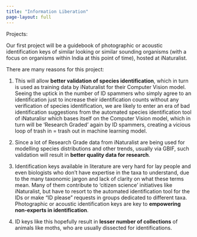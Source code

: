 ```yaml
---
title: "Information Liberation"
page-layout: full
---
```


Projects:

Our first project will be a guidebook of photographic or acoustic identification keys of similar looking or similar sounding organisms (with a focus on organisms within India at this point of time), hosted at iNaturalist.

There are many reasons for this project:

  1) This will allow [**better validation of species identification**]{.fragment .highlight-red}, which in turn is used as training data by iNaturalist for their Computer Vision model. Seeing the uptick in the number of ID spammers who simply agree to an identification just to increase their identification counts without any verification of species identification, we are likely to enter an era of bad identification suggestions from the automated species identification tool of iNaturalisr which bases itself on the Computer Vision model, which in turn will be 'Research Graded' again by ID spammers, creating a vicious loop of trash in = trash out in machine learning model.
  
  2) Since a lot of Research Grade data from iNaturalist are being used for modelling species distributions and other trends, usually via GBIF, such validation will result in [**better quality data for research**.]{.fragment .highlight-red}
  
  3) Identification keys available in literature are very hard for lay people and even biologists who don't have expertise in the taxa to understand, due to the many taxonomic jargon and lack of clarity on what these terms mean. Many of them contribute to 'citizen science' initiatives like iNaturalist, but have to resort to the automated identification
tool for the IDs or make "ID please" requests in groups dedicated to different taxa. Photographic or acoustic identification keys are key to [**empowering non-experts in identification**.]{.fragment .highlight-red}

  4) ID keys like this hopefully result in [**lesser number of collections**]{.fragment .highlight-red} of animals like moths, who are usually dissected for identifications.
